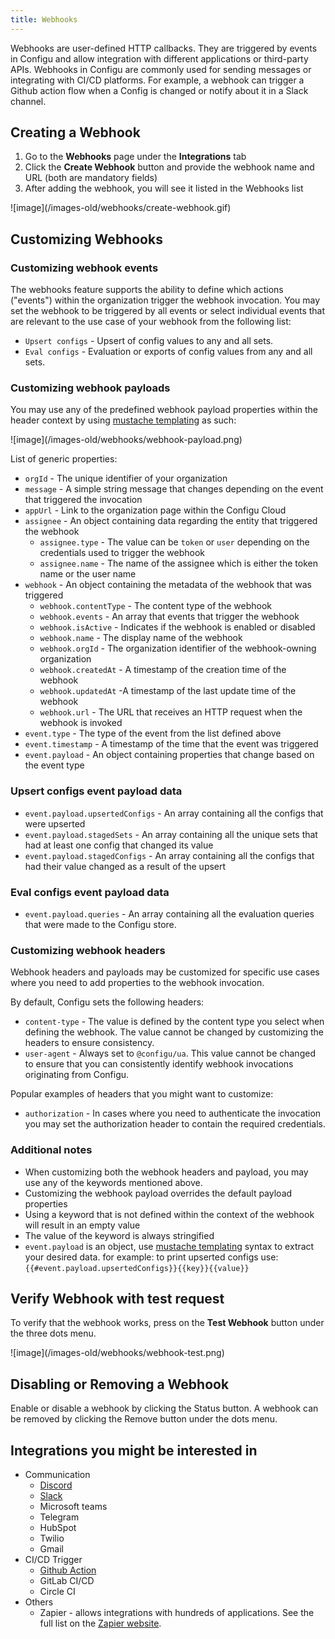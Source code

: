 ```yaml
---
title: Webhooks
---
```


Webhooks are user-defined HTTP callbacks. They are triggered by events in Configu and allow integration with different applications or third-party APIs. Webhooks in Configu are commonly used for sending messages or integrating with CI/CD platforms.
For example, a webhook can trigger a Github action flow when a Config is changed or notify about it in a Slack channel.

## Creating a Webhook

1. Go to the **Webhooks** page under the **Integrations** tab
2. Click the **Create Webhook** button and provide the webhook name and URL (both are mandatory fields)
3. After adding the webhook, you will see it listed in the Webhooks list

<Frame>![image](/images-old/webhooks/create-webhook.gif)</Frame>

## Customizing Webhooks

### Customizing webhook events

The webhooks feature supports the ability to define which actions ("events") within the organization trigger the webhook invocation.
You may set the webhook to be triggered by all events or select individual events that are relevant to the use case of your webhook from the following list:

- `Upsert configs` - Upsert of config values to any and all sets.
- `Eval configs` - Evaluation or exports of config values from any and all sets.

### Customizing webhook payloads

You may use any of the predefined webhook payload properties within the header context by using [mustache templating](https://mustache.github.io/) as such:

<Frame>![image](/images-old/webhooks/webhook-payload.png)</Frame>

List of generic properties:

- `orgId` - The unique identifier of your organization
- `message` - A simple string message that changes depending on the event that triggered the invocation
- `appUrl` - Link to the organization page within the Configu Cloud
- `assignee` - An object containing data regarding the entity that triggered the webhook
  - `assignee.type` - The value can be `token` or `user` depending on the credentials used to trigger the webhook
  - `assignee.name` - The name of the assignee which is either the token name or the user name
- `webhook` - An object containing the metadata of the webhook that was triggered
  - `webhook.contentType` - The content type of the webhook
  - `webhook.events` - An array that events that trigger the webhook
  - `webhook.isActive` - Indicates if the webhook is enabled or disabled
  - `webhook.name` - The display name of the webhook
  - `webhook.orgId` - The organization identifier of the webhook-owning organization
  - `webhook.createdAt` - A timestamp of the creation time of the webhook
  - `webhook.updatedAt` -A timestamp of the last update time of the webhook
  - `webhook.url` - The URL that receives an HTTP request when the webhook is invoked
- `event.type` - The type of the event from the list defined above
- `event.timestamp` - A timestamp of the time that the event was triggered
- `event.payload` - An object containing properties that change based on the event type

### Upsert configs event payload data

- `event.payload.upsertedConfigs` - An array containing all the configs that were upserted
- `event.payload.stagedSets` - An array containing all the unique sets that had at least one config that changed its value
- `event.payload.stagedConfigs` - An array containing all the configs that had their value changed as a result of the upsert

### Eval configs event payload data

- `event.payload.queries` - An array containing all the evaluation queries that were made to the Configu store.

### Customizing webhook headers

Webhook headers and payloads may be customized for specific use cases where you need to add properties to the webhook invocation.

By default, Configu sets the following headers:

- `content-type` - The value is defined by the content type you select when defining the webhook. The value cannot be changed by customizing the headers to ensure consistency.
- `user-agent` - Always set to `@configu/ua`. This value cannot be changed to ensure that you can consistently identify webhook invocations originating from Configu.

Popular examples of headers that you might want to customize:

- `authorization` - In cases where you need to authenticate the invocation you may set the authorization header to contain the required credentials.

### Additional notes

- When customizing both the webhook headers and payload, you may use any of the keywords mentioned above.
- Customizing the webhook payload overrides the default payload properties
- Using a keyword that is not defined within the context of the webhook will result in an empty value
- The value of the keyword is always stringified
- `event.payload` is an object, use [mustache templating](https://mustache.github.io/) syntax to extract your desired data.
  for example: to print upserted configs use: `{{#event.payload.upsertedConfigs}}{{key}}{{value}}`

## Verify Webhook with test request

To verify that the webhook works, press on the **Test Webhook** button under the three dots menu.

<Frame>![image](/images-old/webhooks/webhook-test.png)</Frame>

## Disabling or Removing a Webhook

Enable or disable a webhook by clicking the Status button.
A webhook can be removed by clicking the Remove button under the dots menu.

## Integrations you might be interested in

- Communication
  - [Discord](/guides/platform/discord-webhook)
  - [Slack](/guides/platform/slack-webhook)
  - Microsoft teams
  - Telegram
  - HubSpot
  - Twilio
  - Gmail
- CI/CD Trigger
  - [Github Action](/guides/platform/github-actions-webhook)
  - GitLab CI/CD
  - Circle CI
- Others
  - Zapier - allows integrations with hundreds of applications. See the full list on the [Zapier website](https://zapier.com/apps).
